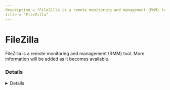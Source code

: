 ```yaml
---
description = "FileZilla is a remote monitoring and management (RMM) tool. More information will be added as it becomes available."
title = "FileZilla"
---
```




# FileZilla

FileZilla is a remote monitoring and management (RMM) tool. More information will be added as it becomes available.

### Details
<Details author={""}
         category={""}
         created={""}
         website={""}
         lastModified={""}
         privileges={""}
         free={ "" }
         verification={""}
/>

#### Installation Paths
<Card code={ ["C:\\Program Files\\FileZilla FTP Client\\*", "*\\FileZilla FTP Client\\*", "*\\FileZilla.exe"] }/>





### Forensic Artifacts








### Detections
- Detects potential processes activity of FileZilla RMM tool
  - [Sigma Rule](https://github.com/magicsword-io/LOLRMM/blob/main/detections/sigma/filezilla_processes_sigma.yml)



